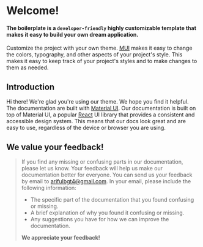 
<Meta title="Overview" />

# Welcome!

#### The boilerplate is a `developer-friendly` highly customizable template that makes it easy to build your own dream application.

Customize the project with your own theme. [MUI](https://mui.com) makes it easy to change the colors, typography, and other aspects of your project's style. This makes it easy to keep track of your project's styles and to make changes to them as needed.

## Introduction

Hi there! We're glad you're using our theme. We hope you find it helpful. The documentation are built with [Material UI](https://mui.com). Our documentation is built on top of Material UI, a popular [React](https://react.dev) UI library that provides a consistent and accessible design system. This means that our docs look great and are easy to use, regardless of the device or browser you are using.

## We value your feedback!

> If you find any missing or confusing parts in our documentation, please let us know. Your feedback will help us make our documentation better for everyone.
> You can send us your feedback by email to arifulbgt4@gmail.com. In your email, please include the following information:
>
> - The specific part of the documentation that you found confusing or missing.
> - A brief explanation of why you found it confusing or missing.
> - Any suggestions you have for how we can improve the documentation.
>
> **We appreciate your feedback!**
